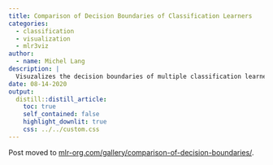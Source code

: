 ```yaml
---
title: Comparison of Decision Boundaries of Classification Learners
categories:
  - classification
  - visualization
  - mlr3viz
author:
  - name: Michel Lang
description: |
  Visuzalizes the decision boundaries of multiple classification learners on some artificial data sets.
date: 08-14-2020
output:
  distill::distill_article:
    toc: true
    self_contained: false
    highlight_downlit: true
    css: ../../custom.css
---
```


Post moved to [mlr-org.com/gallery/comparison-of-decision-boundaries/](https://mlr-org.com/gallery/comparison-of-decision-boundaries/).
